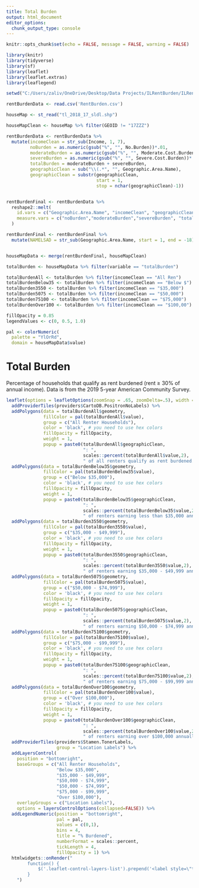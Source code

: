 ```yaml
---
title: Total Burden
output: html_document
editor_options: 
  chunk_output_type: console
---
```


<style type="text/css">
.title {
display: none;
}
</style>

<div class="row" style="padding-top: 0px;">

<div class="col-sm-8">


```r
knitr::opts_chunk$set(echo = FALSE, message = FALSE, warning = FALSE)

library(knitr)
library(tidyverse)
library(sf)
library(leaflet)
library(leaflet.extras)
library(leaflegend)
```

```r
setwd("C:/Users/zaliv/OneDrive/Desktop/Data Projects/ILRentBurden/ILRentBurden")

rentBurdenData <- read.csv('RentBurden.csv')

houseMap <- st_read("tl_2018_17_sldl.shp")

```

```r

houseMapClean <- houseMap %>% filter(GEOID != "17ZZZ")

rentBurdenData <- rentBurdenData %>%
  mutate(incomeClean = str_sub(Income, 1, 7),
         noBurden = as.numeric(gsub("%", "", No.Burden))*.01,
         moderateBurden = as.numeric(gsub("%", "", Moderate.Cost.Burden))*.01,
         severeBurden = as.numeric(gsub("%", "", Severe.Cost.Burden))*.01,
         totalBurden = moderateBurden + severeBurden,
         geographicClean = sub("\\(.*", "", Geographic.Area.Name),
         geographicClean = substr(geographicClean, 
                                  start = 1, 
                                  stop = nchar(geographicClean)-1))


rentBurdenFinal <- rentBurdenData %>%
  reshape2::melt(
    id.vars = c("Geographic.Area.Name", "incomeClean", "geographicClean"),
    measure.vars = c("noBurden","moderateBurden","severeBurden", "totalBurden")
  )

rentBurdenFinal <- rentBurdenFinal %>%
  mutate(NAMELSAD = str_sub(Geographic.Area.Name, start = 1, end = -18))


houseMapData <- merge(rentBurdenFinal, houseMapClean)


```

```r
totalBurden <- houseMapData %>% filter(variable == "totalBurden")

totalBurdenAll <- totalBurden %>% filter(incomeClean == "All Ren")
totalBurdenBelow35 <- totalBurden %>% filter(incomeClean == "Below $")
totalBurden3550 <- totalBurden %>% filter(incomeClean == "$35,000")
totalBurden5075 <- totalBurden %>% filter(incomeClean == "$50,000")
totalBurden75100 <- totalBurden %>% filter(incomeClean == "$75,000")
totalBurdenOver100 <- totalBurden %>% filter(incomeClean == "$100,00")

```

```r

fillOpacity = 0.85
legendValues <- c(0, 0.5, 1.0)

pal <- colorNumeric(
  palette = "YlOrRd",
  domain = houseMapData$value)

```

# **Total Burden**

Percentage of households that qualify as rent burdened (rent ≥ 30% of annual income). Data is from the 2019 5-year American Community Survey.

```r


leaflet(options = leafletOptions(zoomSnap = .65, zoomDelta=.5), width = '100%') %>% 
  addProviderTiles(providers$CartoDB.PositronNoLabels) %>%
  addPolygons(data = totalBurdenAll$geometry,
              fillColor = pal(totalBurdenAll$value),
              group = c("All Renter Households"),
              color = 'black', # you need to use hex colors
              fillOpacity = fillOpacity,
              weight = 1,
              popup = paste0(totalBurdenAll$geographicClean, 
                             ": ", 
                             scales::percent(totalBurdenAll$value,2),  
                             " of all renters qualify as rent burdened.")) %>%
  addPolygons(data = totalBurdenBelow35$geometry,
              fillColor = pal(totalBurdenBelow35$value),
              group = c("Below $35,000"),
              color = 'black', # you need to use hex colors
              fillOpacity = fillOpacity,
              weight = 1,
              popup = paste0(totalBurdenBelow35$geographicClean, 
                             ": ", 
                             scales::percent(totalBurdenBelow35$value,2),  
                             " of renters earning less than $35,000 annually qualify as rent burdened.")) %>%
  addPolygons(data = totalBurden3550$geometry,
              fillColor = pal(totalBurden3550$value),
              group = c("$35,000 - $49,999"),
              color = 'black', # you need to use hex colors
              fillOpacity = fillOpacity,
              weight = 1,
              popup = paste0(totalBurden3550$geographicClean, 
                             ": ", 
                             scales::percent(totalBurden3550$value,2),  
                             " of renters earning $35,000 - $49,999 annually qualify as rent burdened.")) %>%
  addPolygons(data = totalBurden5075$geometry,
              fillColor = pal(totalBurden5075$value),
              group = c("$50,000 - $74,999"),
              color = 'black', # you need to use hex colors
              fillOpacity = fillOpacity,
              weight = 1,
              popup = paste0(totalBurden5075$geographicClean, 
                             ": ", 
                             scales::percent(totalBurden5075$value,2),  
                             " of renters earning $50,000 - $74,999 annually qualify as rent burdened.")) %>%
  addPolygons(data = totalBurden75100$geometry,
              fillColor = pal(totalBurden75100$value),
              group = c("$75,000 - $99,999"),
              color = 'black', # you need to use hex colors
              fillOpacity = fillOpacity,
              weight = 1,
              popup = paste0(totalBurden75100$geographicClean, 
                             ": ", 
                             scales::percent(totalBurden75100$value,2),  
                             " of renters earning $75,000 - $99,999 annually qualify as rent burdened.")) %>%
  addPolygons(data = totalBurdenOver100$geometry,
              fillColor = pal(totalBurdenOver100$value),
              group = c("Over $100,000"),
              color = 'black', # you need to use hex colors
              fillOpacity = fillOpacity,
              weight = 1,
              popup = paste0(totalBurdenOver100$geographicClean, 
                             ": ", 
                             scales::percent(totalBurdenOver100$value,2),  
                             " of renters earning over $100,000 annually qualify as rent burdened.")) %>%
  addProviderTiles(providers$Stamen.TonerLabels,
                   group = "Location Labels") %>%
  addLayersControl(
    position = "bottomright",
    baseGroups = c("All Renter Households", 
                   "Below $35,000",
                   "$35,000 - $49,999", 
                   "$50,000 - $74,999", 
                   "$50,000 - $74,999", 
                   "$75,000 - $99,999",
                   "Over $100,000"),
    overlayGroups = c("Location Labels"),
    options = layersControlOptions(collapsed=FALSE)) %>% 
  addLegendNumeric(position = "bottomright",
                   pal = pal,
                   values = c(0,1),
                   bins = 4,
                   title = "% Burdened",
                   numberFormat = scales::percent,
                   tickLength = 4,
                   fillOpacity = 1) %>%
  htmlwidgets::onRender("
        function() {
            $('.leaflet-control-layers-list').prepend('<label style=\"text-align:center\">Annual Income</label>');
        }
    ")
```

